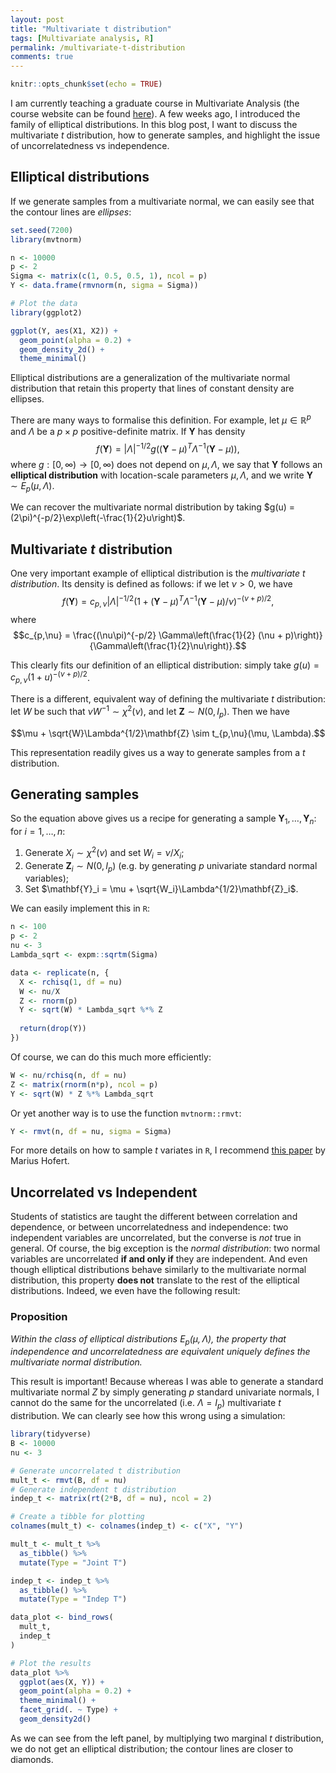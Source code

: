 ```yaml
---
layout: post
title: "Multivariate t distribution"
tags: [Multivariate analysis, R]
permalink: /multivariate-t-distribution
comments: true
---
```


```r
knitr::opts_chunk$set(echo = TRUE)
```

I am currently teaching a graduate course in Multivariate Analysis (the course website can be found [here](https://www.maxturgeon.ca/w20-stat7200/)). A few weeks ago, I introduced the family of elliptical distributions. In this blog post, I want to discuss the multivariate $t$ distribution, how to generate samples, and highlight the issue of uncorrelatedness vs independence.

## Elliptical distributions

If we generate samples from a multivariate normal, we can easily see that the contour lines are *ellipses*: 

```r
set.seed(7200)
library(mvtnorm)

n <- 10000
p <- 2
Sigma <- matrix(c(1, 0.5, 0.5, 1), ncol = p)
Y <- data.frame(rmvnorm(n, sigma = Sigma))

# Plot the data
library(ggplot2)

ggplot(Y, aes(X1, X2)) + 
  geom_point(alpha = 0.2) +
  geom_density_2d() +
  theme_minimal()
```

Elliptical distributions are a generalization of the multivariate normal distribution that retain this property that lines of constant density are ellipses. 

There are many ways to formalise this definition. For example, let $\mu\in\mathbb{R}^p$ and $\Lambda$ be a $p\times p$ positive-definite matrix. If $\mathbf{Y}$ has density
$$f(\mathbf{Y}) = \lvert\Lambda\rvert^{-1/2}g\left((\mathbf{Y} - \mu)^T\Lambda^{-1}(\mathbf{Y} - \mu)\right),$$
where $g:[0, \infty)\to [0, \infty)$ does not depend on $\mu,\Lambda$, we say that $\mathbf{Y}$ follows an **elliptical distribution** with location-scale parameters $\mu,\Lambda$, and we write $\mathbf{Y}\sim E_p(\mu,\Lambda)$.

We can recover the multivariate normal distribution by taking $g(u) = (2\pi)^{-p/2}\exp\left(-\frac{1}{2}u\right)$.

## Multivariate $t$ distribution

One very important example of elliptical distribution is the *multivariate $t$ distribution*. Its density is defined as follows: if we let $\nu > 0$, we have
$$f(\mathbf{Y}) = c_{p,\nu}\lvert\Lambda\vert^{-1/2}(1 + (\mathbf{Y} - \mu)^T\Lambda^{-1}(\mathbf{Y} - \mu)/\nu)^{-(\nu+p)/2},$$
where 
$$c_{p,\nu} = \frac{(\nu\pi)^{-p/2} \Gamma\left(\frac{1}{2} (\nu + p)\right)}{\Gamma\left(\frac{1}{2}\nu\right)}.$$

This clearly fits our definition of an elliptical distribution: simply take $g(u) = c_{p,\nu}(1 + u)^{-(\nu+p)/2}$.

There is a different, equivalent way of defining the multivariate $t$ distribution: let $W$ be such that $\nu W^{-1}\sim\chi^2(\nu)$, and let $\mathbf{Z} \sim N(0, I_p)$. Then we have

$$\mu + \sqrt{W}\Lambda^{1/2}\mathbf{Z} \sim t_{p,\nu}(\mu, \Lambda).$$

This representation readily gives us a way to generate samples from a $t$ distribution.

## Generating samples

So the equation above gives us a recipe for generating a sample $\mathbf{Y}_1, \ldots, \mathbf{Y}_n$: for $i=1, \ldots, n$:

  1. Generate $X_i\sim \chi^2(\nu)$ and set $W_i = \nu/X_i$;
  2. Generate $\mathbf{Z}_i\sim N(0, I_p)$ (e.g. by generating $p$ univariate standard normal variables);
  3. Set $\mathbf{Y}_i = \mu + \sqrt{W_i}\Lambda^{1/2}\mathbf{Z}_i$.
  
We can easily implement this in `R`:

```r
n <- 100
p <- 2 
nu <- 3
Lambda_sqrt <- expm::sqrtm(Sigma)

data <- replicate(n, {
  X <- rchisq(1, df = nu)
  W <- nu/X
  Z <- rnorm(p)
  Y <- sqrt(W) * Lambda_sqrt %*% Z
  
  return(drop(Y))
})
```

Of course, we can do this much more efficiently:

```r
W <- nu/rchisq(n, df = nu)
Z <- matrix(rnorm(n*p), ncol = p)
Y <- sqrt(W) * Z %*% Lambda_sqrt
```

Or yet another way is to use the function `mvtnorm::rmvt`:

```r
Y <- rmvt(n, df = nu, sigma = Sigma)
```

For more details on how to sample $t$ variates in `R`, I recommend [this paper](https://journal.r-project.org/archive/2013/RJ-2013-033/RJ-2013-033.pdf) by Marius Hofert.

## Uncorrelated vs Independent

Students of statistics are taught the different between correlation and dependence, or between uncorrelatedness and independence: two independent variables are uncorrelated, but the converse is *not* true in general. Of course, the big exception is the *normal distribution*: two normal variables are uncorrelated **if and only if** they are independent. And even though elliptical distributions behave similarly to the multivariate normal distribution, this property **does not** translate to the rest of the elliptical distributions. Indeed, we even have the following result:

### Proposition

*Within the class of elliptical distributions $E_p(\mu,\Lambda)$, the property that independence and uncorrelatedness are equivalent uniquely defines the multivariate normal distribution.*

This result is important! Because whereas I was able to generate a standard multivariate normal $Z$ by simply generating $p$ standard univariate normals, I cannot do the same for the uncorrelated (i.e. $\Lambda = I_p$) multivariate $t$ distribution. We can clearly see how this wrong using a simulation:

```r
library(tidyverse)
B <- 10000
nu <- 3

# Generate uncorrelated t distribution
mult_t <- rmvt(B, df = nu)
# Generate independent t distribution
indep_t <- matrix(rt(2*B, df = nu), ncol = 2)

# Create a tibble for plotting
colnames(mult_t) <- colnames(indep_t) <- c("X", "Y")

mult_t <- mult_t %>% 
  as_tibble() %>% 
  mutate(Type = "Joint T")

indep_t <- indep_t %>% 
  as_tibble() %>% 
  mutate(Type = "Indep T")

data_plot <- bind_rows(
  mult_t,
  indep_t
)

# Plot the results
data_plot %>% 
  ggplot(aes(X, Y)) + 
  geom_point(alpha = 0.2) +
  theme_minimal() +
  facet_grid(. ~ Type) +
  geom_density2d()
```

As we can see from the left panel, by multiplying two marginal $t$ distribution, we do not get an elliptical distribution; the contour lines are closer to diamonds.

